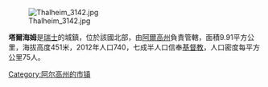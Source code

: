 [[Image:Thalheim_3142.jpg|right]]

'''塔爾海姆'''是[[瑞士|瑞士]]的城鎮，位於該國北部，由[[阿爾高州|阿爾高州]]負責管轄，面積9.91平方公里，海拔高度451米，2012年人口740，七成半人口信奉[[基督教|基督教]]，人口密度每平方公里75人。

{{Switzerland-geo-stub}}
[[Category:阿尔高州的市镇|Category:阿尔高州的市镇]]